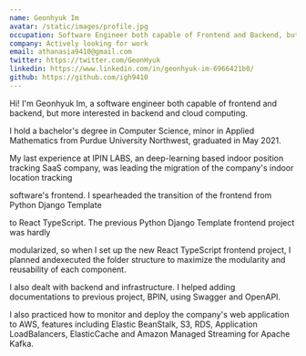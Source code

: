 ```yaml
---
name: Geonhyuk Im
avatar: /static/images/profile.jpg
occupation: Software Engineer both capable of Frontend and Backend, but more interested in Backend and Cloud Computing
company: Actively looking for work
email: athanasia9410@gmail.com
twitter: https://twitter.com/GeonHyuk
linkedin: https://www.linkedin.com/in/geonhyuk-im-6966421b0/
github: https://github.com/igh9410
---
```


Hi! I'm Geonhyuk Im, a software engineer both capable of frontend and backend, but more interested in backend and cloud computing.

I hold a bachelor's degree in Computer Science, minor in Applied Mathematics from Purdue University Northwest, graduated in May 2021.

My last experience at IPIN LABS, an deep-learning based indoor position tracking SaaS company, was leading the migration of the company's indoor location tracking

software's frontend. I spearheaded the transition of the frontend from Python Django Template

to React TypeScript. The previous Python Django Template frontend project was hardly

modularized, so when I set up the new React TypeScript frontend project, I planned andexecuted the folder structure to maximize the modularity and reusability of each component.

I also dealt with backend and infrastructure. I helped adding documentations to previous project, BPIN, using Swagger and OpenAPI.

I also practiced how to monitor and deploy the company's web application to AWS, features including Elastic BeanStalk, S3, RDS, Application LoadBalancers, ElasticCache and Amazon Managed Streaming for Apache Kafka.
